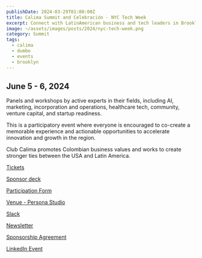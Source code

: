 ```yaml
---
publishDate: 2024-03-29T01:00:00Z
title: Calima Summit and Celebración - NYC Tech Week
excerpt: Connect with LatinAmerican business and tech leaders in Brooklyn during NYC Tech Week
image: ~/assets/images/posts/2024/nyc-tech-week.png
category: Summit
tags:
  - calima
  - dumbo
  - events
  - brooklyn
---
```


## June 5 - 6, 2024

​Panels and workshops by active experts in their fields, including AI,
marketing, incorporation and operations, healthcare tech, community, venture
capital, and startup readiness.

​This is a participatory event where everyone is encouraged to co-create a
memorable experience and actionable opportunities to accelerate innovation and
growth in the region.

​Club Calima promotes Colombian business values and works to create stronger
ties between the USA and Latin America.

[Tickets](https://lu.ma/calimajc2024)

[Sponsor deck](/pdf/nyc-tech-week-calima-summit.pdf)

[Participation Form](https://forms.gle/9zeEmJsGLc1TVv9E8)

[Venue - Persona Studio](https://maps.app.goo.gl/2va1GsbJT16Ai1sg7)

[Slack](/2024/slack)

[Newsletter](/2024/newsletter)

[Sponsorship Agreement](/about/sponsor.agreement)

[LinkedIn Event](https://www.linkedin.com/events/calimainauguralsummit-brooklyn7161449770568331265/about/)

